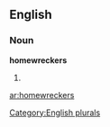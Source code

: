==English==

===Noun===
'''homewreckers'''

# {{plural of|[[homewrecker]]}}

[[Category:English plurals]]

[[ar:homewreckers]]